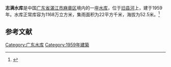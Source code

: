{{Infobox Reservoir 
|name = 志满水库
|nickname = 
|image = 
|image_caption = 
|map = 
|map_caption = 
|pushpin_map = 
|pushpin_map_caption = 
|code = BHF94000983
|class = 
|location_of_reservoir = [[广东省|广东省]][[湛江市|湛江市]][[麻章区|麻章区]]
|location_of_dam = 
|inflow = 
|outflow = 
|catchment_area = 22
|reservoir_area = 
|mean_depth = 
|maximum_depth = 
|flood_level = 
|normal_water_level = 
|dead_water_level = 
|water_quality = 
|island = 
|maximum_storage_capacity = 
|normal_storage_capacity = 1168万
|dead_storage_capacity = 
|type_of_dam = 
|elevation_of_dam = 
|height_of_dam = 
|length_of_dam = 
|width_of_dam = 
|installed_capacity = 
|irrigated_area =
|start = 
|complete = 1959年
|cost = 
|emigrate = 
|latd = 21.2185
|latm = 
|lats = 
|latNS = N
|longd = 110.2383
|longm = 
|longs = 
|longEW = E
|website = 
|footnotes = 
}}
'''志满水库'''是中国[[广东省|广东省]][[湛江市|湛江市]][[麻章区|麻章区]]境内的一座[[水库|水库]]，位于[[旧县河|旧县河]]上，建于1959年。水库正常库容为1168万立方米，集雨面积为22平方千米，海拔为52.5米。<ref>{{cite web|url=http://brim.ihb.ac.cn/12/CN/12.asp |title=中国大中型水库基本特征数据库 |work=中国生物多样性信息系统内陆水体生物学分部 |deadurl=yes |archiveurl=https://web.archive.org/web/20120402061833/http://brim.ihb.ac.cn/12/CN/12.asp |archivedate=2012-04-02 }}</ref>
== 参考文献 ==
{{Reflist}}

{{广东小作品}}

[[Category:广东水库|Category:广东水库]]
[[Category:1959年建築|Category:1959年建築]]